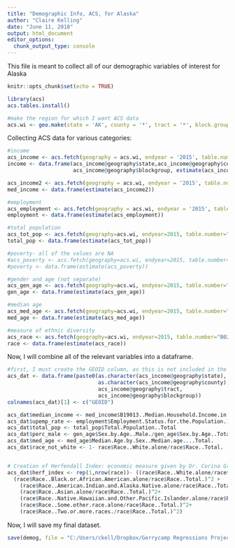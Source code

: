 ```yaml
---
title: "Demographic Info, ACS, for Alaska"
author: "Claire Kelling"
date: "June 11, 2018"
output: html_document
editor_options: 
  chunk_output_type: console
---
```


This file is meant to collect all of our demographic variables of interest for Alaska

```r
knitr::opts_chunk$set(echo = TRUE)
```

```r
library(acs)
acs.tables.install()
```

```r
#make the region for which I want ACS data
acs.wi <- geo.make(state = 'AK', county = '*', tract = '*', block.group = '*')
```

Collecting ACS data for various categories:
```r
#income
acs_income <- acs.fetch(geography = acs.wi, endyear = '2015', table.number = 'B19001', col.names = 'pretty')
income <- data.frame(acs_income@geography$state,acs_income@geography$county,acs_income@geography$tract,
                     acs_income@geography$blockgroup, estimate(acs_income))

acs_income2 <- acs.fetch(geography = acs.wi, endyear = '2015', table.number = 'B19013', col.names = 'pretty')
med_income <- data.frame(estimate(acs_income2))

#employment
acs_employment <- acs.fetch(geography = acs.wi, endyear = '2015', table.number = 'B23025', col.names = 'pretty')
employment <- data.frame(estimate(acs_employment))

#total population
acs_tot_pop <- acs.fetch(geography=acs.wi, endyear=2015, table.number="B01003", col.name="pretty")
total_pop <- data.frame(estimate(acs_tot_pop))

#poverty- all of the values are NA
#acs_poverty <- acs.fetch(geography=acs.wi, endyear=2015, table.number="B17001", col.name="pretty")
#poverty <- data.frame(estimate(acs_poverty))

#gender and age (not separate)
acs_gen_age <- acs.fetch(geography=acs.wi, endyear=2015, table.number="B01001", col.name="pretty")
gen_age <- data.frame(estimate(acs_gen_age))

#median age
acs_med_age <- acs.fetch(geography=acs.wi, endyear=2015, table.number="B01002", col.name="pretty")
med_age <- data.frame(estimate(acs_med_age))

#measure of ethnic diversity
acs_race <- acs.fetch(geography=acs.wi, endyear=2015, table.number="B02001", col.name="pretty")
race <- data.frame(estimate(acs_race))
```

Now, I will combine all of the relevant variables into a dataframe.

```r
#first, I must create the GEOID column, as this is not included in the acs geography
acs_dat <- data.frame(paste0(as.character(acs_income@geography$state), 
                             as.character(acs_income@geography$county), 
                             acs_income@geography$tract,
                             acs_income@geography$blockgroup))
colnames(acs_dat)[1] <- c("GEOID")

acs_dat$median_income <- med_income$B19013..Median.Household.Income.in.the.Past.12.Months..in.2015.Inflation.Adjusted.Dollars...Median.household.income.in.the.past.12.months..in.2015.Inflation.adjusted.dollars.
acs_dat$upemp_rate <- employment$Employment.Status.for.the.Population.16.Years.and.Over..In.labor.force./employment$Employment.Status.for.the.Population.16.Years.and.Over..Total.
acs_dat$total_pop <- total_pop$Total.Population..Total
acs_dat$perc_male <- gen_age$Sex.by.Age..Male./gen_age$Sex.by.Age..Total.
acs_dat$med_age <- med_age$Median.Age.by.Sex..Median.age....Total.
acs_dat$race_not_white <- 1- race$Race..White.alone/race$Race..Total.


# Creation of Herfendall Index: economic measure given by Dr. Corina Graif
acs_dat$herf_index <- rep(1,nrow(race))- ((race$Race..White.alone/race$Race..Total.)^2 +
  (race$Race..Black.or.African.American.alone/race$Race..Total.)^2 +
    (race$Race..American.Indian.and.Alaska.Native.alone/race$Race..Total.)^2+
    (race$Race..Asian.alone/race$Race..Total.)^2+
    (race$Race..Native.Hawaiian.and.Other.Pacific.Islander.alone/race$Race..Total.)^2+
    (race$Race..Some.other.race.alone/race$Race..Total.)^2+
    (race$Race..Two.or.more.races./race$Race..Total.)^2)
```


Now, I will save my final dataset.
```r
save(demog, file = "C:/Users/ckell/Dropbox/Gerrycamp Regressions Project/Mayer Project/demog.Rdata")
```



